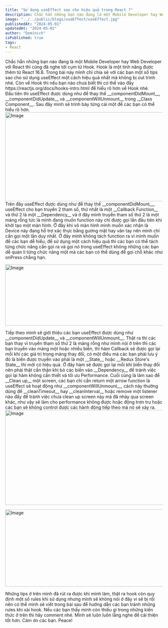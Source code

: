 ```yaml
---
title: "Sử dụng useEffect sao cho hiệu quả trong React ?"
description: Chắc hẳn những bạn nào đang là một Mobile Developer hay Web Developer với React thì cũng đã nghe tới cụm từ Hook. Hook là một tính năng được thêm từ React 16.8. Trong bài này mình chỉ chia sẻ với các bạn một số tips sao cho sử dụng useEffect một cách hiệu quả nhất mà không bị out trình nhé.
image: "../../public/blogs/useEffect/useEffect.jpg"
publishedAt: "2024-05-01"
updatedAt: "2024-05-01"
author: "Dominich"
isPublished: true
tags: 
- React
---
```

<div style={{lineHeight:2}}>
Chắc hẳn những bạn nào đang là một Mobile Developer hay Web Developer với React thì cũng đã nghe tới cụm từ Hook. Hook là một tính năng được thêm từ React 16.8. Trong bài này mình chỉ chia sẻ với các bạn một số tips sao cho sử dụng useEffect một cách hiệu quả nhất mà không bị out trình nhé. Còn về Hook thì nếu bạn nào chưa biết thì có thể vào đây https://reactjs.org/docs/hooks-intro.html để hiểu rõ hơn về Hook nhé.
</div>
<div style={{lineHeight:2}}>
Đầu tiên thì useEffect được dùng như để thay thế __componentDidMount__, __componentDidUpdate__ và __componentWillUnmount__ trong __Class Component__. Sau đây mình sẽ trình bày từng cái một để các bạn có thể hiểu rõ hơn.
</div>
<Image
  src="/blogs/useEffect/useEffect_1.webp"
  width="1024"
  height="284"
  alt="Image"
  sizes="100vw"
/>

<div style={{lineHeight:2}}>
Trên đây useEffect được dùng như để thay thế __componentDidMount__, useEffect cho bạn truyền 2 tham số, thứ nhất là một __Callback Function__ và thứ 2 là một __Dependency__ và ở đây mình truyền tham số thứ 2 là một mảng rỗng tức là mình đang muốn function này chỉ được gọi lần đầu tiên khi khởi tạo một màn hình. Ở đây khi vô màn hình mình muốn xác nhận là Device này đang hỗ trợ xác thực bằng gương mặt hay vân tay nên mình chỉ cần gọi một lần duy nhất. Ở đây mình không tách function ra vì mình muốn để các bạn dễ hiểu, để sử dụng một cách hiệu quả thì các bạn có thể tách từng chức năng cần gọi ra và gọi nó trong useEffect không những các bạn dễ quản lí từng chức năng một mà các bạn có thể dùng để gọi chỗ khác như onPress chẳng hạn.
</div>

<Image
  src="/blogs/useEffect/useEffect_2.webp"
  width="1024"
  height="195"
  alt="Image"
  sizes="100vw"
/>

<div style={{lineHeight:2}}>
Tiếp theo mình sẽ giới thiệu các bạn useEffect được dùng như __componentDidUpdate__ và __componentWillUnmount__.
Thật ra thì các bạn thay vì truyền tham số thứ 2 là mảng rỗng như mình nói ở trên thì các bạn truyền vào mảng một hoặc nhiều biến, thì hàm Callback sẽ được gọi lại mỗi khi các giá trị trong mảng thay đổi, có một điều mà các bạn phải lưu ý đó là biến được truyền vào phải là một __State__ hoặc __Redux Store's State__ thì mới có hiệu quả. Ở đây hàm sẽ được gọi lại mỗi khi biến thay đổi nên phải thật cẩn thận khi bỏ các biến vào __Dependency__
để tránh việc gọi lại hàm không cần thiết và tối ưu Performance. Cuối cùng là làm sao để __Clean up__ một screen, các bạn chỉ cần return một arrow function là useEffect sẽ hoạt động như __componentWillUnmount__,
cách này thường dùng để __cleanTimeout__ hay __cleanInterval__ hoặc remove một listener nào đấy để tránh việc chưa clean up screen này mà đã nhảy qua screen khác, như vậy sẽ làm cho performance không được hoặc động trơn tru hoặc các bạn sẽ không control được các hành động tiếp theo mà nó sẽ xảy ra.
</div>
<Image
   src="/blogs/useEffect/useEffect_3.webp"
  width="1023"
  height="303"
  alt="Image"
  sizes="100vw"
/>

<Image
   src="/blogs/useEffect/useEffect_4.webp"
  width="1021"
  height="246"
  alt="Image"
  sizes="100vw"
/>

<div style={{lineHeight:2}}>
Những tips ở trên mình đã rút ra được khi mình làm, thật ra hook còn quy định một số rules khi sử dụng nhưng mình sẽ không nói ở đây vì sẽ bị rối nên có thể mình sẽ viết trong bài sau để hướng dẫn các bạn tránh những rules khi xài hook. Nếu các bạn thấy mình còn thiếu gì trong những kiến thức ở trên thì hãy comment nhé. Mình sẽ luôn luôn lắng nghe để cải thiện tốt hơn. Cảm ơn các bạn. Peace!
</div>
